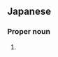 ==Japanese==
{{ja-kanjitab|のぶ|ひろ}}

===Proper noun===
{{ja-pos|proper|のぶひろ}}

# {{given name|male|lang=ja|sort=のぶひろ}}
